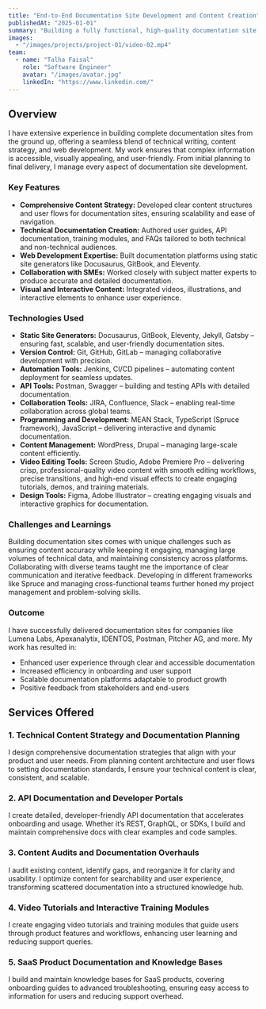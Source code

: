 ```yaml
---
title: "End-to-End Documentation Site Development and Content Creation"
publishedAt: "2025-01-01"
summary: "Building a fully functional, high-quality documentation site using top tools like Docusaurus, Jekyll, Gatsby, Eleventy, GitBook, and many more, to writing and curating the entire knowledge base within it."
images:
  - "/images/projects/project-01/video-02.mp4"
team:
  - name: "Talha Faisal"
    role: "Software Engineer"
    avatar: "/images/avatar.jpg"
    linkedIn: "https://www.linkedin.com/"
---
```


## Overview
I have extensive experience in building complete documentation sites from the ground up, offering a seamless blend of technical writing, content strategy, and web development. My work ensures that complex information is accessible, visually appealing, and user-friendly. From initial planning to final delivery, I manage every aspect of documentation site development.

### Key Features
- **Comprehensive Content Strategy:** Developed clear content structures and user flows for documentation sites, ensuring scalability and ease of navigation.
- **Technical Documentation Creation:** Authored user guides, API documentation, training modules, and FAQs tailored to both technical and non-technical audiences.
- **Web Development Expertise:** Built documentation platforms using static site generators like Docusaurus, GitBook, and Eleventy.
- **Collaboration with SMEs:** Worked closely with subject matter experts to produce accurate and detailed documentation.
- **Visual and Interactive Content:** Integrated videos, illustrations, and interactive elements to enhance user experience.

### Technologies Used
- **Static Site Generators:** Docusaurus, GitBook, Eleventy, Jekyll, Gatsby – ensuring fast, scalable, and user-friendly documentation sites.
- **Version Control:** Git, GitHub, GitLab – managing collaborative development with precision.
- **Automation Tools:** Jenkins, CI/CD pipelines – automating content deployment for seamless updates.
- **API Tools:** Postman, Swagger – building and testing APIs with detailed documentation.
- **Collaboration Tools:** JIRA, Confluence, Slack – enabling real-time collaboration across global teams.
- **Programming and Development:** MEAN Stack, TypeScript (Spruce framework), JavaScript – delivering interactive and dynamic documentation.
- **Content Management:** WordPress, Drupal – managing large-scale content efficiently.
- **Video Editing Tools:** Screen Studio, Adobe Premiere Pro – delivering crisp, professional-quality video content with smooth editing workflows, precise transitions, and high-end visual effects to create engaging tutorials, demos, and training materials.
- **Design Tools:** Figma, Adobe Illustrator – creating engaging visuals and interactive graphics for documentation.

### Challenges and Learnings
Building documentation sites comes with unique challenges such as ensuring content accuracy while keeping it engaging, managing large volumes of technical data, and maintaining consistency across platforms. Collaborating with diverse teams taught me the importance of clear communication and iterative feedback. Developing in different frameworks like Spruce and managing cross-functional teams further honed my project management and problem-solving skills.

### Outcome
I have successfully delivered documentation sites for companies like Lumena Labs, Apexanalytix, IDENTOS, Postman, Pitcher AG, and more. My work has resulted in:
- Enhanced user experience through clear and accessible documentation
- Increased efficiency in onboarding and user support
- Scalable documentation platforms adaptable to product growth
- Positive feedback from stakeholders and end-users

## Services Offered
### 1. **Technical Content Strategy and Documentation Planning**  
I design comprehensive documentation strategies that align with your product and user needs. From planning content architecture and user flows to setting documentation standards, I ensure your technical content is clear, consistent, and scalable.

### 2. **API Documentation and Developer Portals**  
I create detailed, developer-friendly API documentation that accelerates onboarding and usage. Whether it’s REST, GraphQL, or SDKs, I build and maintain comprehensive docs with clear examples and code samples.

### 3. **Content Audits and Documentation Overhauls**  
I audit existing content, identify gaps, and reorganize it for clarity and usability. I optimize content for searchability and user experience, transforming scattered documentation into a structured knowledge hub.

### 4. **Video Tutorials and Interactive Training Modules**  
I create engaging video tutorials and training modules that guide users through product features and workflows, enhancing user learning and reducing support queries.

### 5. **SaaS Product Documentation and Knowledge Bases**  
I build and maintain knowledge bases for SaaS products, covering onboarding guides to advanced troubleshooting, ensuring easy access to information for users and reducing support overhead.

